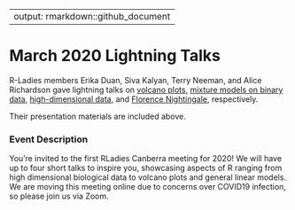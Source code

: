 
---
output: rmarkdown::github_document
---

<!-- README.md is generated from README.Rmd. Please edit that file -->

# March 2020 Lightning Talks

R-Ladies members Erika Duan, Siva Kalyan, Terry Neeman, and Alice Richardson gave lightning talks on [volcano plots](https://github.com/Alice1969/RLadiesCanberra/tree/master/events/26_3_2020/volcanoPlots.pdf), [mixture models on binary data](https://github.com/Alice1969/RLadiesCanberra/tree/master/events/26_3_2020/mixModelsBinaryData.Rmd), [high-dimensional data](https://github.com/Alice1969/RLadiesCanberra/tree/master/events/26_3_2020/highDimensionalData.pdf), and [Florence Nightingale](https://github.com/Alice1969/RLadiesCanberra/tree/master/events/26_3_2020/FloRenceNightingale.pdf), respectively.

Their presentation materials are included above.

### Event Description

You're invited to the first RLadies Canberra meeting for 2020! We will have up to four short talks to inspire you, showcasing aspects of R ranging from high dimensional biological data to volcano plots and general linear models. We are moving this meeting online due to concerns over COVID19 infection, so please join us via Zoom.






